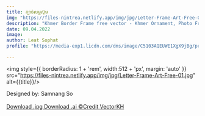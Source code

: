 ```yaml
---
title: ក្បាច់លម្អស៊ុម
img: "https://files-nintrea.netlify.app/img/jpg/Letter-Frame-Art-Free-01.jpg"
description: "Khmer Border Frame free vector - Khmer Ornament, Photo Frame free vector​​ (khmer ornament)"
date: 09.04.2022
image: 
author: Leat Sophat
profile: "https://media-exp1.licdn.com/dms/image/C5103AQEUWE1XgX9jBg/profile-displayphoto-shrink_200_200/0/1584979740813?e=1653523200&v=beta&t=8zDA1D4XOfriqkEuu6LY6_q5wFKcdql1aC3Ik35hNMQ"

---
```

<img 
    style={{ borderRadius: 1 + 'rem', width:512 + 'px', margin: 'auto' }} 
    src="https://files-nintrea.netlify.app/img/jpg/Letter-Frame-Art-Free-01.jpg" alt={{title}}/> 
<br/>

<div style={{ display: 'flex',justifyContent: 'center', width:100 + '%' , gap: '10px',  }}>
    Designed by: Samnang So
</div>

<br/>

<div style={{ display: 'flex',justifyContent: 'center', width:100 + '%' , gap: '10px',  }}>
    <a href="https://files-nintrea.netlify.app/img/jpg/Letter-Frame-Art-Free-01.jpg" download="https://files-nintrea.netlify.app/img/jpg/Letter-Frame-Art-Free-01.jpg" 
        target="_blank" 
        style={{ backgroundColor: 'white', color: '#000' , borderRadius: 5 + 'px', padding: '5px 15px', boxShadow: '0 8px 5px rgb(0 0 0 / 0.08)' }}>
        Download .jpg
    </a>
    <a href="https://files-nintrea.netlify.app/img/ai/Letter-Frame-Art-Free-01.ai" download="https://files-nintrea.netlify.app/img/ai/Letter-Frame-Art-Free-01.ai" 
        target="_blank" 
        style={{ backgroundColor: 'white', color: '#000' , borderRadius: 5 + 'px', padding: '5px 15px', boxShadow: '0 8px 5px rgb(0 0 0 / 0.08)' }}>
        Download .ai
    </a>
    <a href="https://www.vectorkh.com/2020/01/kbach-khmer-border-frame-free-vector-11.html" target="_blank" style={{ backgroundColor: 'white', color: '#000' , borderRadius: 5 + 'px', padding: '5px 15px', boxShadow: '0 8px 5px rgb(0 0 0 / 0.08)' }}>©Credit VectorKH</a>
</div>
